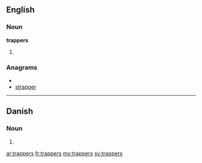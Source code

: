 ==English==

===Noun===
'''trappers'''

# {{plural of|trapper}}

===Anagrams===
* {{alphagram|aepprrst}}
* [[strapper#English|strapper]]

----

==Danish==

===Noun===
{{infl|da|noun form|g=c}}

# {{form of|genitive plural indefinite|trappe|lang=da}}

[[ar:trappers]]
[[fr:trappers]]
[[my:trappers]]
[[sv:trappers]]